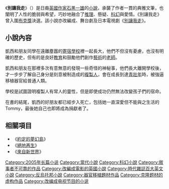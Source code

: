 {{NoteTA|G1=Literature}}

{{For2|关于[[日本電視劇|日本電視劇]]|[[別讓我走_(電視劇)|別讓我走 (電視劇)]]}}
{{Infobox book <!-- See Wikipedia:WikiProject_Novels or Wikipedia:WikiProject_Books -->
| name = 《別讓我走》
| title_orig = ''{{lang|en|Never Let Me Go}}''
| chinese_name = 别让我走，莫失莫忘，千万别丢下我
| translator = {{flagicon|TWN}} 張淑貞
| image = Never Let Me Go.jpg
| caption = 英國出版的第一版封面
| author = [[石黑一雄|石黑一雄]]
| cover_artist = Aaron Wilner
| country = 英國
| language = 英语
| series = 
| genre = [[推理|推理]]、懸疑、[[科幻|科幻]]與愛情
| publisher = {{flagicon|GBR}} {{le|Faber and Faber|Faber and Faber}}<br />{{flagicon|TWN}} 商周出版
| release_date = {{flagicon|GBR}} 2005年4月5日<br />{{flagicon|TWN}} 2010年12月2日
| media_type = 印刷（[[精裝書|精裝書]]及[[平裝書|平裝書]]）
| pages = {{flagicon|GBR}} 288頁<br />{{flagicon|TWN}} 352頁
| isbn = {{flagicon|GBR}} ISBN 1-4000-4339-5（首版，精裝版）<br />{{flagicon|TWN}} ISBN 4717702073343
| dewey = 823/.914 22
| congress = PR6059.S5 N48 2005
| oclc = 56058300
| preceded_by = 《[[我輩孤雛|我輩孤雛]]》
| followed_by = 《{{le|夜曲 (短篇小说集)|Nocturnes (short story collection)|夜曲}}》
}}

《'''別讓我走'''》（{{Lang-en|''Never Let Me Go''}}）是日裔[[英國|英國]][[作家|作家]][[石黑一雄|石黑一雄]]的[[小說|小說]]，承襲了作者一貫的典雅文筆，也闡明了人性的脆弱與希望，巧妙地融合了[[推理|推理]]、懸疑、[[科幻|科幻]]與愛情。《別讓我走》曾入圍[[布克獎|布克獎]]決選。該小說亦改編成{{le|別讓我走 (電影)|Never Let Me Go (2010 film)|電影}}、舞台劇及日本電視劇《[[別讓我走_(電視劇)|別讓我走]]》。

== 小說內容 ==
凱西和朋友同學在遠離塵囂的[[寄宿學校|寄宿學校]]裡一起長大，他們不但沒有憂慮，也沒有明確的歷史，但有的是良好[[教育|教育]]和鼓勵他們創作[[藝術|藝術]]的[[老師|老師]]。

凱西和朋友在那裡多次有意無意的發現一些奇怪的神秘事，他們長大離開學校後，才一步步了解自己身分是刻意被制造成的[[複製人|複製人]]，會在成長到達[[青壯年|青壯年]]時，被強逼移植器官給普通人類。

學校是試圖證明複製人有常人的靈性，但是即使成功仍然無法改變孩子們的宿命。

在書的結尾，凱西的好朋友都已經步入死亡，包括她一直深愛但不能與之生活的Tommy，最後她自己也即將成為捐獻者了。

== 相關項目 ==
*《[[約定的夢幻島|約定的夢幻島]]》
*《[[絕地再生|絕地再生]]》
*《[[來自新世界|來自新世界]]》

{{Kazuo Ishiguro}}
{{DEFAULTSORT:Never Let Me Go}}

[[Category:2005年长篇小说|Category:2005年长篇小说]]
[[Category:當代小說|Category:當代小說]]
[[Category:科幻小說|Category:科幻小說]]
[[Category:敘事者不可靠的作品|Category:敘事者不可靠的作品]]
[[Category:改編成電影的英國小說|Category:改編成電影的英國小說]]
[[Category:時代雜誌百大英文小說|Category:時代雜誌百大英文小說]]
[[Category:反烏托邦小說|Category:反烏托邦小說]]
[[Category:器官移植題材作品|Category:器官移植題材作品]]
[[Category:克隆题材的虚构作品|Category:克隆题材的虚构作品]]
[[Category:改编成电视节目的小说|Category:改编成电视节目的小说]]